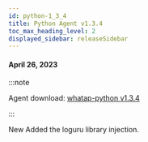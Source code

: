 ```yaml
---
id: python-1_3_4
title: Python Agent v1.3.4
toc_max_heading_level: 2
displayed_sidebar: releaseSidebar
---
```



#### April 26, 2023

:::note

Agent download: [whatap-python v1.3.4](https://pypi.org/project/whatap-python/1.3.4/)

:::

<p><Status>New</Status> Added the loguru library injection.</p>
